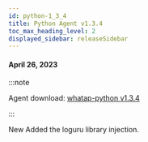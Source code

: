 ```yaml
---
id: python-1_3_4
title: Python Agent v1.3.4
toc_max_heading_level: 2
displayed_sidebar: releaseSidebar
---
```



#### April 26, 2023

:::note

Agent download: [whatap-python v1.3.4](https://pypi.org/project/whatap-python/1.3.4/)

:::

<p><Status>New</Status> Added the loguru library injection.</p>
